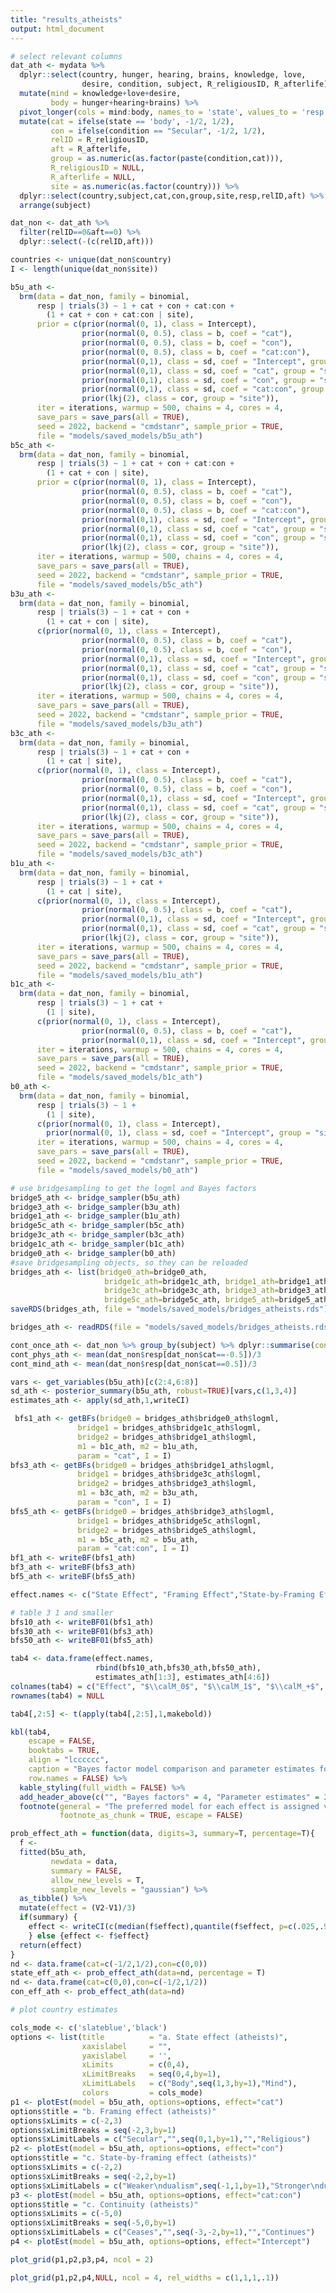 ```yaml
---
title: "results_atheists"
output: html_document
---
```

```r
# select relevant columns
dat_ath <- mydata %>% 
  dplyr::select(country, hunger, hearing, brains, knowledge, love, 
                desire, condition, subject, R_religiousID, R_afterlife) %>%
  mutate(mind = knowledge+love+desire,
         body = hunger+hearing+brains) %>%
  pivot_longer(cols = mind:body, names_to = 'state', values_to = 'resp') %>%
  mutate(cat = ifelse(state == 'body', -1/2, 1/2),
         con = ifelse(condition == "Secular", -1/2, 1/2),
         relID = R_religiousID,
         aft = R_afterlife,
         group = as.numeric(as.factor(paste(condition,cat))),
         R_religiousID = NULL,
         R_afterlife = NULL,
         site = as.numeric(as.factor(country))) %>%
  dplyr::select(country,subject,cat,con,group,site,resp,relID,aft) %>%
  arrange(subject)

dat_non <- dat_ath %>%
  filter(relID==0&aft==0) %>%
  dplyr::select(-(c(relID,aft)))

countries <- unique(dat_non$country)
I <- length(unique(dat_non$site))

```

```r
b5u_ath <- 
  brm(data = dat_non, family = binomial,
      resp | trials(3) ~ 1 + cat + con + cat:con +
        (1 + cat + con + cat:con | site),
      prior = c(prior(normal(0, 1), class = Intercept),
                prior(normal(0, 0.5), class = b, coef = "cat"),
                prior(normal(0, 0.5), class = b, coef = "con"),
                prior(normal(0, 0.5), class = b, coef = "cat:con"),
                prior(normal(0,1), class = sd, coef = "Intercept", group = "site"),
                prior(normal(0,1), class = sd, coef = "cat", group = "site"),
                prior(normal(0,1), class = sd, coef = "con", group = "site"),
                prior(normal(0,1), class = sd, coef = "cat:con", group = "site"),
                prior(lkj(2), class = cor, group = "site")),
      iter = iterations, warmup = 500, chains = 4, cores = 4,
      save_pars = save_pars(all = TRUE),
      seed = 2022, backend = "cmdstanr", sample_prior = TRUE, 
      file = "models/saved_models/b5u_ath")
b5c_ath <- 
  brm(data = dat_non, family = binomial,
      resp | trials(3) ~ 1 + cat + con + cat:con +
        (1 + cat + con | site),
      prior = c(prior(normal(0, 1), class = Intercept),
                prior(normal(0, 0.5), class = b, coef = "cat"),
                prior(normal(0, 0.5), class = b, coef = "con"),
                prior(normal(0, 0.5), class = b, coef = "cat:con"),
                prior(normal(0,1), class = sd, coef = "Intercept", group = "site"),
                prior(normal(0,1), class = sd, coef = "cat", group = "site"),
                prior(normal(0,1), class = sd, coef = "con", group = "site"),
                prior(lkj(2), class = cor, group = "site")),
      iter = iterations, warmup = 500, chains = 4, cores = 4,
      save_pars = save_pars(all = TRUE),
      seed = 2022, backend = "cmdstanr", sample_prior = TRUE, 
      file = "models/saved_models/b5c_ath")
b3u_ath <-
  brm(data = dat_non, family = binomial,
      resp | trials(3) ~ 1 + cat + con + 
        (1 + cat + con | site),
      c(prior(normal(0, 1), class = Intercept),
                prior(normal(0, 0.5), class = b, coef = "cat"),
                prior(normal(0, 0.5), class = b, coef = "con"),
                prior(normal(0,1), class = sd, coef = "Intercept", group = "site"),
                prior(normal(0,1), class = sd, coef = "cat", group = "site"),
                prior(normal(0,1), class = sd, coef = "con", group = "site"),
                prior(lkj(2), class = cor, group = "site")),
      iter = iterations, warmup = 500, chains = 4, cores = 4,
      save_pars = save_pars(all = TRUE),
      seed = 2022, backend = "cmdstanr", sample_prior = TRUE,
      file = "models/saved_models/b3u_ath")
b3c_ath <-
  brm(data = dat_non, family = binomial,
      resp | trials(3) ~ 1 + cat + con + 
        (1 + cat | site),
      c(prior(normal(0, 1), class = Intercept),
                prior(normal(0, 0.5), class = b, coef = "cat"),
                prior(normal(0, 0.5), class = b, coef = "con"),
                prior(normal(0,1), class = sd, coef = "Intercept", group = "site"),
                prior(normal(0,1), class = sd, coef = "cat", group = "site"),
                prior(lkj(2), class = cor, group = "site")),
      iter = iterations, warmup = 500, chains = 4, cores = 4,
      save_pars = save_pars(all = TRUE),
      seed = 2022, backend = "cmdstanr", sample_prior = TRUE,
      file = "models/saved_models/b3c_ath")
b1u_ath <-
  brm(data = dat_non, family = binomial,
      resp | trials(3) ~ 1 + cat +
        (1 + cat | site),
      c(prior(normal(0, 1), class = Intercept),
                prior(normal(0, 0.5), class = b, coef = "cat"),
                prior(normal(0,1), class = sd, coef = "Intercept", group = "site"),
                prior(normal(0,1), class = sd, coef = "cat", group = "site"),
                prior(lkj(2), class = cor, group = "site")),
      iter = iterations, warmup = 500, chains = 4, cores = 4,
      save_pars = save_pars(all = TRUE),
      seed = 2022, backend = "cmdstanr", sample_prior = TRUE,
      file = "models/saved_models/b1u_ath")
b1c_ath <-
  brm(data = dat_non, family = binomial,
      resp | trials(3) ~ 1 + cat + 
        (1 | site),
      c(prior(normal(0, 1), class = Intercept),
                prior(normal(0, 0.5), class = b, coef = "cat"),
                prior(normal(0,1), class = sd, coef = "Intercept", group = "site")),
      iter = iterations, warmup = 500, chains = 4, cores = 4,
      save_pars = save_pars(all = TRUE),
      seed = 2022, backend = "cmdstanr", sample_prior = TRUE,
      file = "models/saved_models/b1c_ath")
b0_ath <-
  brm(data = dat_non, family = binomial,
      resp | trials(3) ~ 1 + 
        (1 | site),
      c(prior(normal(0, 1), class = Intercept),
        prior(normal(0, 1), class = sd, coef = "Intercept", group = "site")),
      iter = iterations, warmup = 500, chains = 4, cores = 4,
      save_pars = save_pars(all = TRUE),
      seed = 2022, backend = "cmdstanr", sample_prior = TRUE,
      file = "models/saved_models/b0_ath")
```


```r
# use bridgesampling to get the logml and Bayes factors 
bridge5_ath <- bridge_sampler(b5u_ath)
bridge3_ath <- bridge_sampler(b3u_ath)
bridge1_ath <- bridge_sampler(b1u_ath)
bridge5c_ath <- bridge_sampler(b5c_ath)
bridge3c_ath <- bridge_sampler(b3c_ath)
bridge1c_ath <- bridge_sampler(b1c_ath)
bridge0_ath <- bridge_sampler(b0_ath)
#save bridgesampling objects, so they can be reloaded
bridges_ath <- list(bridge0_ath=bridge0_ath, 
                     bridge1c_ath=bridge1c_ath, bridge1_ath=bridge1_ath,
                     bridge3c_ath=bridge3c_ath, bridge3_ath=bridge3_ath,
                     bridge5c_ath=bridge5c_ath, bridge5_ath=bridge5_ath)
saveRDS(bridges_ath, file = "models/saved_models/bridges_atheists.rds")
```

```r
bridges_ath <- readRDS(file = "models/saved_models/bridges_atheists.rds")
```

```r
cont_once_ath <- dat_non %>% group_by(subject) %>% dplyr::summarise(continuity = sum(resp)) %>% dplyr::summarise(cont_once = sum(continuity>0) / n(),  cont_all = sum(continuity==6) / n())
cont_phys_ath <- mean(dat_non$resp[dat_non$cat==-0.5])/3
cont_mind_ath <- mean(dat_non$resp[dat_non$cat==0.5])/3
```

```r
vars <- get_variables(b5u_ath)[c(2:4,6:8)]
sd_ath <- posterior_summary(b5u_ath, robust=TRUE)[vars,c(1,3,4)]
estimates_ath <- apply(sd_ath,1,writeCI)
```

```r
 bfs1_ath <- getBFs(bridge0 = bridges_ath$bridge0_ath$logml,
               bridge1 = bridges_ath$bridge1c_ath$logml,
               bridge2 = bridges_ath$bridge1_ath$logml, 
               m1 = b1c_ath, m2 = b1u_ath, 
               param = "cat", I = I)
bfs3_ath <- getBFs(bridge0 = bridges_ath$bridge1_ath$logml,
               bridge1 = bridges_ath$bridge3c_ath$logml,
               bridge2 = bridges_ath$bridge3_ath$logml, 
               m1 = b3c_ath, m2 = b3u_ath, 
               param = "con", I = I)
bfs5_ath <- getBFs(bridge0 = bridges_ath$bridge3_ath$logml,
               bridge1 = bridges_ath$bridge5c_ath$logml,
               bridge2 = bridges_ath$bridge5_ath$logml, 
               m1 = b5c_ath, m2 = b5u_ath, 
               param = "cat:con", I = I)
bf1_ath <- writeBF(bfs1_ath)
bf3_ath <- writeBF(bfs3_ath)
bf5_ath <- writeBF(bfs5_ath)

effect.names <- c("State Effect", "Framing Effect","State-by-Framing Effect")

# table 3 1 and smaller
bfs10_ath <- writeBF01(bfs1_ath)
bfs30_ath <- writeBF01(bfs3_ath)
bfs50_ath <- writeBF01(bfs5_ath)

tab4 <- data.frame(effect.names,
                   rbind(bfs10_ath,bfs30_ath,bfs50_ath), 
                   estimates_ath[1:3], estimates_ath[4:6])
colnames(tab4) = c("Effect", "$\\calM_0$", "$\\calM_1$", "$\\calM_+$", "$\\calM_u$","$\\mu$","$\\sigma$")
rownames(tab4) = NULL

tab4[,2:5] <- t(apply(tab4[,2:5],1,makebold))

kbl(tab4, 
    escape = FALSE, 
    booktabs = TRUE,
    align = "lcccccc",
    caption = "Bayes factor model comparison and parameter estimates for the key effects for atheists extinctivists only",
    row.names = FALSE) %>%
  kable_styling(full_width = FALSE) %>%
  add_header_above(c("", "Bayes factors" = 4, "Parameter estimates" = 2)) %>%
  footnote(general = "The preferred model for each effect is assigned value 1.00 and displayed in bold. The remaining values are the Bayes factors for the respective model relative to this preferred model. Subscripts reflect constraints on the critical parameter; $_{0}$ indicates no effect, $_{1}$ indicates a common (positive) effect, $_{+}$ indicates a varying positive effect, and $_{u}$ indicates an unconstrained effect. Parameter estimates (median and 95\\\\% credible interval) are taken from the unconstrained model for $\\\\calH_5$.", general_title = "Note.", threeparttable = TRUE, 
           footnote_as_chunk = TRUE, escape = FALSE)
```


```r
prob_effect_ath = function(data, digits=3, summary=T, percentage=T){
  f <-
  fitted(b5u_ath,
         newdata = data,
         summary = FALSE,
         allow_new_levels = T,
         sample_new_levels = "gaussian") %>% 
  as_tibble() %>% 
  mutate(effect = (V2-V1)/3)
  if(summary) {
    effect <- writeCI(c(median(f$effect),quantile(f$effect, p=c(.025,.975))), digits = digits, percentage = percentage)
    } else {effect <- f$effect}
  return(effect)
}
nd <- data.frame(cat=c(-1/2,1/2),con=c(0,0))
state_eff_ath <- prob_effect_ath(data=nd, percentage = T)
nd <- data.frame(cat=c(0,0),con=c(-1/2,1/2))
con_eff_ath <- prob_effect_ath(data=nd)
```

```r
# plot country estimates

cols_mode <- c('slateblue','black')
options <- list(title          = "a. State effect (atheists)",
                xaxislabel     = "",
                yaxislabel     = '', 
                xLimits        = c(0,4),
                xLimitBreaks   = seq(0,4,by=1),
                xLimitLabels   = c("Body",seq(1,3,by=1),"Mind"),
                colors         = cols_mode)
p1 <- plotEst(model = b5u_ath, options=options, effect="cat")
options$title = "b. Framing effect (atheists)"
options$xLimits = c(-2,3)
options$xLimitBreaks = seq(-2,3,by=1)
options$xLimitLabels = c("Secular","",seq(0,1,by=1),"","Religious")
p2 <- plotEst(model = b5u_ath, options=options, effect="con")
options$title = "c. State-by-framing effect (atheists)"
options$xLimits = c(-2,2)
options$xLimitBreaks = seq(-2,2,by=1)
options$xLimitLabels = c("Weaker\ndualism",seq(-1,1,by=1),"Stronger\ndualism")
p3 <- plotEst(model = b5u_ath, options=options, effect="cat:con")
options$title = "c. Continuity (atheists)"
options$xLimits = c(-5,0)
options$xLimitBreaks = seq(-5,0,by=1)
options$xLimitLabels = c("Ceases","",seq(-3,-2,by=1),"","Continues")
p4 <- plotEst(model = b5u_ath, options=options, effect="Intercept")

plot_grid(p1,p2,p3,p4, ncol = 2)

```
```r
plot_grid(p1,p2,p4,NULL, ncol = 4, rel_widths = c(1,1,1,.1))
```





